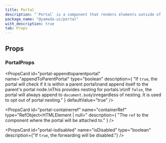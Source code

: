 ```yaml
---
title: Portal
description: "`Portal` is a component that renders elements outside of the current `DOM` hierarchy."
package_name: "@yamada-ui/portal"
with_description: true
tab: Props
---
```


## Props

### PortalProps

<PropsCard
  id="portal-appendtoparentportal"
  name="appendToParentPortal"
  type="boolean"
  description={
    "If `true`, the portal will check if it is within a parent portal\nand append itself to the parent's portal node.\nThis provides nesting for portals.\n\nIf `false`, the portal will always append to `document.body`\nregardless of nesting. It is used to opt out of portal nesting."
  }
  defaultValue="true"
/>

<PropsCard
  id="portal-containerref"
  name="containerRef"
  type="RefObject<HTMLElement | null>"
  description={
    "The `ref` to the component where the portal will be attached to."
  }
/>

<PropsCard
  id="portal-isdisabled"
  name="isDisabled"
  type="boolean"
  description={"If `true`, the forwarding will be disabled."}
/>
